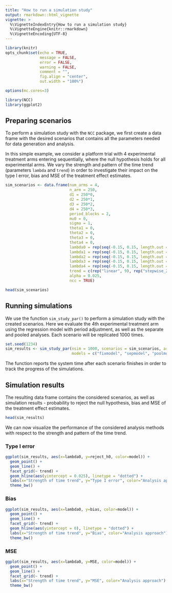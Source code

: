 ---
title: "How to run a simulation study"
output: rmarkdown::html_vignette
vignette: >
  %\VignetteIndexEntry{How to run a simulation study}
  %\VignetteEngine{knitr::rmarkdown}
  %\VignetteEncoding{UTF-8}
---

```{r setup, include=FALSE}
library(knitr)
opts_chunk$set(echo = TRUE,
               message = FALSE,
               error = FALSE,
               warning = FALSE,
               comment = "",
               fig.align = "center",
               out.width = "100%")

options(mc.cores=3)
```


```{r}
library(NCC)
library(ggplot2)
```

## Preparing scenarios

To perform a simulation study with the `NCC` package, we first create a data frame with the desired scenarios that contains all the parameters needed for data generation and analysis.

In this simple example, we consider a platform trial with 4 experimental treatment arms entering sequentially, where the null hypothesis holds for all experimental arms. We vary the strength and pattern of the time trend (parameters `lambda` and `trend`) in order to investigate their impact on the type I error, bias and MSE of the treatment effect estimates.

```{r}
sim_scenarios <- data.frame(num_arms = 4, 
                            n_arm = 250, 
                            d1 = 250*0,
                            d2 = 250*1,
                            d3 = 250*2,
                            d4 = 250*3,
                            period_blocks = 2, 
                            mu0 = 0,
                            sigma = 1,
                            theta1 = 0,
                            theta2 = 0,
                            theta3 = 0,
                            theta4 = 0,
                            lambda0 = rep(seq(-0.15, 0.15, length.out = 9), 2),
                            lambda1 = rep(seq(-0.15, 0.15, length.out = 9), 2),
                            lambda2 = rep(seq(-0.15, 0.15, length.out = 9), 2),
                            lambda3 = rep(seq(-0.15, 0.15, length.out = 9), 2),
                            lambda4 = rep(seq(-0.15, 0.15, length.out = 9), 2),
                            trend = c(rep("linear", 9), rep("stepwise_2", 9)),
                            alpha = 0.025,
                            ncc = TRUE)

head(sim_scenarios)
```


## Running simulations

We use the function `sim_study_par()` to perform a simulation study with the created scenarios. Here we evaluate the 4th experimental treatment arm using the regression model with period adjustment, as well as the separate and pooled analyses. Each scenario will be replicated 1000 times.

```{r}
set.seed(1234)
sim_results <- sim_study_par(nsim = 1000, scenarios = sim_scenarios, arms = 4, 
                             models = c("fixmodel", "sepmodel", "poolmodel"), endpoint = "cont")
```

The function reports the system time after each scenario finishes in order to track the progress of the simulations.

## Simulation results

The resulting data frame contains the considered scenarios, as well as simulation results - probability to reject the null hypothesis, bias and MSE of the treatment effect estimates.

```{r}
head(sim_results)
```

We can now visualize the performance of the considered analysis methods with respect to the strength and pattern of the time trend.

### Type I error

```{r}
ggplot(sim_results, aes(x=lambda0, y=reject_h0, color=model)) +
  geom_point() +
  geom_line() +
  facet_grid(~ trend) +
  geom_hline(aes(yintercept = 0.025), linetype = "dotted") +
  labs(x="Strength of time trend", y="Type I error", color="Analysis approach") +
  theme_bw()
```


### Bias


```{r}
ggplot(sim_results, aes(x=lambda0, y=bias, color=model)) +
  geom_point() +
  geom_line() +
  facet_grid(~ trend) +
  geom_hline(aes(yintercept = 0), linetype = "dotted") +
  labs(x="Strength of time trend", y="Bias", color="Analysis approach") +
  theme_bw()
```


### MSE


```{r}
ggplot(sim_results, aes(x=lambda0, y=MSE, color=model)) +
  geom_point() +
  geom_line() +
  facet_grid(~ trend) +
  labs(x="Strength of time trend", y="MSE", color="Analysis approach") +
  theme_bw()
```







